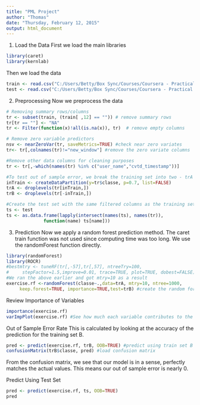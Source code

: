 ```yaml
---
title: "PML Project"
author: "Thomas"
date: "Thursday, February 12, 2015"
output: html_document
---
```


1. Load the Data
First we load the main libraries
```r
library(caret)
library(kernlab)
```

Then we load the data
```r
train <- read.csv("C:/Users/Betty/Box Sync/Courses/Coursera - Practical Machine Learning/pml-training.csv")
test <- read.csv("C:/Users/Betty/Box Sync/Courses/Coursera - Practical Machine Learning/pml-testing.csv")

```

2. Preprocessing
Now we preprocess the data
```r
# Removing summary rows/columns
tr <- subset(train, (train[ ,12] == "")) # remove summary rows
tr[tr == ""] <- "NA"
tr <- Filter(function(x)!all(is.na(x)), tr)  # remove empty columns

# Remove zero variable predictors
nsv <- nearZeroVar(tr, saveMetrics=TRUE) #check near zero variates
tr<- tr[,colnames(tr)!="new_window"] #remove the zero variate columns

#Remove other data columns for cleaning purposes
tr <- tr[,-which(names(tr) %in% c("user_name","cvtd_timestamp"))]

#To test out of sample error, we break the training set into two - trA and trB
inTrain <- createDataPartition(y=tr$classe, p=0.7, list=FALSE)
trA <- droplevels(tr[inTrain,])
trB <- droplevels(tr[-inTrain,])

#Create the test set with the same filtered columns as the training sets
ts <- test
ts <- as.data.frame(lapply(intersect(names(ts), names(tr)), 
              function(name) ts[name]))
```

3. Prediction
Now we apply a random forest prediction method.
The caret train function was not used since computing time was too long.
We use the randomForest function directly.
```r
library(randomForest)
library(ROCR)
#bestmtry <- tuneRF(tr[,-57],tr[,57], ntreeTry=100, 
#     stepFactor=1.5,improve=0.01, trace=TRUE, plot=TRUE, dobest=FALSE) 
#We ran the above earlier and got mtry=10 as a result
exercise.rf <-randomForest(classe~.,data=trA, mtry=10, ntree=1000, 
     keep.forest=TRUE, importance=TRUE,test=trB) #create the random forest model
```

Review Importance of Variables
```r
importance(exercise.rf)
varImpPlot(exercise.rf) #See how much each variable contributes to the model
```

Out of Sample Error Rate
This is calculated by looking at the accuracy of the prediction for the training set B.

```r
pred <- predict(exercise.rf, trB, OOB=TRUE) #predict using train set B as test
confusionMatrix(trB$classe, pred) #load confusion matrix
```

From the confusion matrix, we see that our model is in a sense, perfectly matches the actual values. This means our out of sample error is nearly 0.


Predict Using Test Set
```r
pred <- predict(exercise.rf, ts, OOB=TRUE)
pred
```
